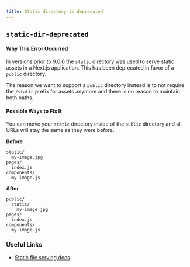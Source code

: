 ```yaml
---
title: Static directory is deprecated
---
```


## `static-dir-deprecated`

#### Why This Error Occurred

In versions prior to 9.0.6 the `static` directory was used to serve static assets in a Next.js application. This has been deprecated in favor of a `public` directory.

The reason we want to support a `public` directory instead is to not require the `/static` prefix for assets anymore and there is no reason to maintain both paths.

#### Possible Ways to Fix It

You can move your `static` directory inside of the `public` directory and all URLs will stay the same as they were before.

**Before**

```
static/
  my-image.jpg
pages/
  index.js
components/
  my-image.js
```

**After**

```
public/
  static/
    my-image.jpg
pages/
  index.js
components/
  my-image.js
```

### Useful Links

- [Static file serving docs](https://nextjs.org/docs/basic-features/static-file-serving)
